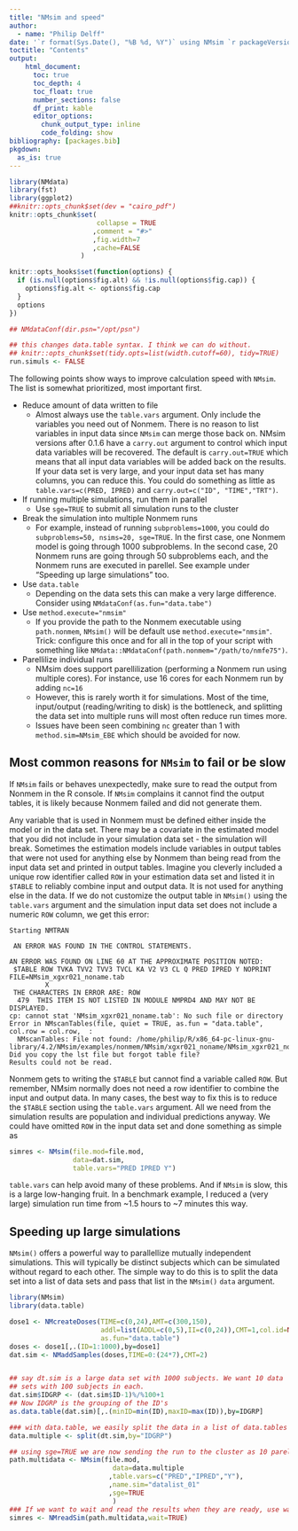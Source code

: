 ```yaml
---
title: "NMsim and speed"
author: 
  - name: "Philip Delff"
date: '`r format(Sys.Date(), "%B %d, %Y")` using NMsim `r packageVersion("NMsim")`'
toctitle: "Contents"
output:
    html_document:
      toc: true
      toc_depth: 4
      toc_float: true
      number_sections: false
      df_print: kable
      editor_options:
        chunk_output_type: inline
        code_folding: show
bibliography: [packages.bib]
pkgdown:
  as_is: true
---
```


```r
library(NMdata)
library(fst)
library(ggplot2)
##knitr::opts_chunk$set(dev = "cairo_pdf")
knitr::opts_chunk$set(
                      collapse = TRUE
                     ,comment = "#>"
                     ,fig.width=7
                     ,cache=FALSE
                  )

knitr::opts_hooks$set(function(options) {
  if (is.null(options$fig.alt) && !is.null(options$fig.cap)) {
    options$fig.alt <- options$fig.cap
  }
  options
})

## NMdataConf(dir.psn="/opt/psn")

## this changes data.table syntax. I think we can do without.
## knitr::opts_chunk$set(tidy.opts=list(width.cutoff=60), tidy=TRUE)
run.simuls <- FALSE
```

The following points show ways to improve calculation speed with `NMsim`. The list is somewhat prioritized, most important first.

* Reduce amount of data written to file  
  - Almost always use the `table.vars` argument. Only include the variables you need out of Nonmem. There is no reason to list variables in input data since `NMsim` can merge those back on. NMsim versions after 0.1.6 have a `carry.out` argument to control which input data variables will be recovered. The default is `carry.out=TRUE` which means that all input data variables will be added back on the results. If your data set is very large, and your input data set has many columns, you can reduce this. You could do something as little as `table.vars=c(PRED, IPRED)` and `carry.out=c("ID", "TIME","TRT")`. 

* If running multiple simulations, run them in parallel
  - Use `sge=TRUE` to submit all simulation runs to the cluster

* Break the simulation into multiple Nonmem runs  
  - For example, instead of running `subproblems=1000`, you could do
    `subproblems=50, nsims=20, sge=TRUE`. In the first case, one
    Nonmem model is going through 1000 subproblems. In the second
    case, 20 Nonmem runs are going through 50 subproblems each, and
    the Nonmem runs are executed in parellel. See example under
    "Speeding up large simulations" too.

* Use `data.table`
  - Depending on the data sets this can make a very large difference. Consider using `NMdataConf(as.fun="data.tabe")`

* Use `method.execute="nmsim"`  
  - If you provide the path to the Nonmem executable using `path.nonmem`, `NMsim()` will be default use `method.execute="nmsim"`. Trick: configure this once and for all in the top of your script with something like `NMdata::NMdataConf(path.nonmem="/path/to/nmfe75")`.

* Parellilize individual runs  
  - NMsim does support parellilization (performing a Nonmem run using multiple cores). For instance, use 16 cores for each Nonmem run by adding `nc=16` 
  - However, this is rarely worth it for simulations. Most of the time, input/output (reading/writing to disk) is the bottleneck, and splitting the data set into multiple runs will most often reduce run times more.
  - Issues have been seen combining `nc` greater than 1 with `method.sim=NMsim_EBE` which should be avoided for now.


## Most common reasons for `NMsim` to fail or be slow
If `NMsim` fails or behaves
unexpectedly, make sure to read the output from Nonmem in the R
console. If `NMsim` complains it cannot find the output tables, it is
likely because Nonmem failed and did not generate them.

Any variable that is used in Nonmem must be defined either inside the model or in the data set. There may be a covariate in the estimated model that you did not
include in your simulation data set - the simulation will break. Sometimes the estimation models include
variables in output tables that were not used for anything else by
Nonmem than being read from the input data set and printed in output
tables. Imagine you cleverly included a unique row identifier called `ROW` in your estimation data set and listed it in `$TABLE` to reliably combine input and output data. It is not used for anything else in the data.
If we do not customize the output table in `NMsim()` using the `table.vars` argument and the simulation input data set does not include a numeric `ROW` column, we get this error:

```
Starting NMTRAN
 
 AN ERROR WAS FOUND IN THE CONTROL STATEMENTS.
 
AN ERROR WAS FOUND ON LINE 60 AT THE APPROXIMATE POSITION NOTED:
 $TABLE ROW TVKA TVV2 TVV3 TVCL KA V2 V3 CL Q PRED IPRED Y NOPRINT FILE=NMsim_xgxr021_noname.tab
         X  
 THE CHARACTERS IN ERROR ARE: ROW
  479  THIS ITEM IS NOT LISTED IN MODULE NMPRD4 AND MAY NOT BE DISPLAYED.
cp: cannot stat 'NMsim_xgxr021_noname.tab': No such file or directory
Error in NMscanTables(file, quiet = TRUE, as.fun = "data.table", col.row = col.row,  : 
  NMscanTables: File not found: /home/philip/R/x86_64-pc-linux-gnu-library/4.2/NMsim/examples/nonmem/NMsim/xgxr021_noname/NMsim_xgxr021_noname.tab. Did you copy the lst file but forgot table file?
Results could not be read.
```

Nonmem gets to writing the `$TABLE` but cannot find a variable called
`ROW`. But remember, NMsim normally does not need a row identifier to combine the input and output data. In many cases, the
best way to fix this is to reduce the `$TABLE` section using the
`table.vars` argument. All we need from the simulation results are
population and individual predictions anyway. We could have omitted
`ROW` in the input data set and done something as simple as

```r
simres <- NMsim(file.mod=file.mod,
                data=dat.sim,
                table.vars="PRED IPRED Y")
```

`table.vars` can help avoid many of these problems. And if `NMsim` is
slow, this is a large low-hanging fruit. In a
benchmark example, I reduced a (very large) simulation run time from
~1.5 hours to ~7 minutes this way.

## Speeding up large simulations
`NMsim()` offers a powerful way to parallellize mutually independent
simulations. This will typically be distinct subjects which can be
simulated without regard to each other. The simple way to do this is
to split the data set into a list of data sets and pass that list in
the `NMsim()` `data` argument.

```r
library(NMsim)
library(data.table)

dose1 <- NMcreateDoses(TIME=c(0,24),AMT=c(300,150),
                       addl=list(ADDL=c(0,5),II=c(0,24)),CMT=1,col.id=NA,
                       as.fun="data.table")
doses <- dose1[,.(ID=1:1000),by=dose1]
dat.sim <- NMaddSamples(doses,TIME=0:(24*7),CMT=2)


## say dt.sim is a large data set with 1000 subjects. We want 10 data
## sets with 100 subjects in each.
dat.sim$IDGRP <- (dat.sim$ID-1)%/%100+1
## Now IDGRP is the grouping of the ID's
as.data.table(dat.sim)[,.(minID=min(ID),maxID=max(ID)),by=IDGRP]

### with data.table, we easily split the data in a list of data.tables based on that grouping variable
data.multiple <- split(dt.sim,by="IDGRP")

## using sge=TRUE we are now sending the run to the cluster as 10 parellel Nonmem runs.
path.multidata <- NMsim(file.mod,
                          data=data.multiple
                         ,table.vars=c("PRED","IPRED","Y"),
                         ,name.sim="datalist_01"
                         ,sge=TRUE
                          )
### If we want to wait and read the results when they are ready, use wait=TRUE. NMsim will automatically combine them into one data set as if they were from just one Nonmem run.
simres <- NMreadSim(path.multidata,wait=TRUE)
```

